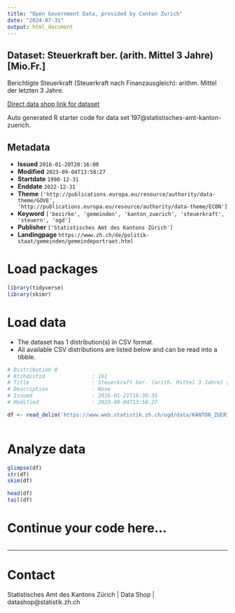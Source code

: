 ```yaml
---
title: "Open Government Data, provided by Canton Zurich"
date: "2024-07-31"
output: html_document
---
```


## Dataset: Steuerkraft ber. (arith. Mittel 3 Jahre) [Mio.Fr.]

Berichtigte Steuerkraft (Steuerkraft nach Finanzausgleich): arithm. Mittel der letzten 3 Jahre.

[Direct data shop link for dataset](https://www.zh.ch/de/politik-staat/statistik-daten/datenkatalog.html#/datasets/197@statistisches-amt-kanton-zuerich)

Auto generated R starter code for data set 197@statistisches-amt-kanton-zuerich.

## Metadata

- **Issued** `2016-01-20T20:16:00`
- **Modified** `2023-09-04T13:58:27`
- **Startdate** `1990-12-31`
- **Enddate** `2022-12-31`
- **Theme** `['http://publications.europa.eu/resource/authority/data-theme/GOVE', 'http://publications.europa.eu/resource/authority/data-theme/ECON']`
- **Keyword** `['bezirke', 'gemeinden', 'kanton_zuerich', 'steuerkraft', 'steuern', 'ogd']`
- **Publisher** `['Statistisches Amt des Kantons Zürich']`
- **Landingpage** `https://www.zh.ch/de/politik-staat/gemeinden/gemeindeportraet.html`


# Load packages

```r

library(tidyverse)
library(skimr)

```

# Load data

-   The dataset has 1 distribution(s) in CSV format.
-   All available CSV distributions are listed below and can be read into a tibble.

```r

# Distribution 0
# Ktzhdistid               : 161
# Title                    : Steuerkraft ber. (arith. Mittel 3 Jahre) [Mio.Fr.]
# Description              : None
# Issued                   : 2016-01-21T16:30:35
# Modified                 : 2023-09-04T13:58:27

df <- read_delim('https://www.web.statistik.zh.ch/ogd/data/KANTON_ZUERICH_288.csv')



```

# Analyze data

```r

glimpse(df)
str(df)
skim(df)

head(df)
tail(df)

```

# Continue your code here...

```r

```

------------------------------------------------------------------------

# Contact

Statistisches Amt des Kantons Zürich | Data Shop | datashop@statistik.zh.ch

